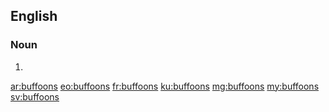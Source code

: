 ==English==

===Noun===
{{head|en}}
# {{plural of|buffoon}}

[[ar:buffoons]]
[[eo:buffoons]]
[[fr:buffoons]]
[[ku:buffoons]]
[[mg:buffoons]]
[[my:buffoons]]
[[sv:buffoons]]